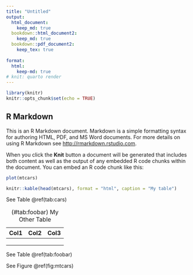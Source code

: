 ```yaml
---
title: "Untitled"
output:
  html_document: 
    keep_md: true
  bookdown::html_document2:
    keep_md: true
  bookdown::pdf_document2:
    keep_tex: true
  
format:
  html:
    keep-md: true
# knit: quarto render
---
```


```r
library(knitr)
knitr::opts_chunk$set(echo = TRUE)
```

## R Markdown

This is an R Markdown document. Markdown is a simple formatting syntax for authoring HTML, PDF, and MS Word documents. For more details on using R Markdown see <http://rmarkdown.rstudio.com>.

When you click the **Knit** button a document will be generated that includes both content as well as the output of any embedded R code chunks within the document. You can embed an R code chunk like this:

```r
plot(mtcars)
```


```r
knitr::kable(head(mtcars), format = "html", caption = "My table")
```

See Table \@ref(tab:cars)

| Col1 | Col2 | Col3 |
|------|------|------|
|      |      |      |
|      |      |      |
|      |      |      |

: (\#tab:foobar) My Other Table



See Table \@ref(tab:foobar)

See Figure \@ref(fig:mtcars)





